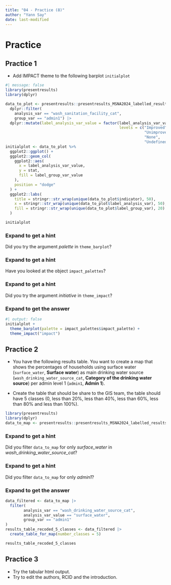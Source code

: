 ```yaml
---
title: "04 - Practice (8)"
author: "Yann Say"
date: last-modified
---
```

# Practice

## Practice 1

- Add IMPACT theme to the following barplot `initialplot`

```r
#| message: false
library(presentresults)
library(dplyr)

data_to_plot <- presentresults::presentresults_MSNA2024_labelled_results_table |>
  dplyr::filter(
    analysis_var == "wash_sanitation_facility_cat",
    group_var == "admin1") |> 
  dplyr::mutate(label_analysis_var_value = factor(label_analysis_var_value,
                                                  levels = c("Improved",
                                                             "Unimproved",
                                                             "None",
                                                             "Undefined")))
initialplot <- data_to_plot %>%
  ggplot2::ggplot() +
  ggplot2::geom_col(
    ggplot2::aes(
      x = label_analysis_var_value,
      y = stat,
      fill = label_group_var_value
    ),
    position = "dodge"
  ) +
  ggplot2::labs(
    title = stringr::str_wrap(unique(data_to_plot$indicator), 50),
    x = stringr::str_wrap(unique(data_to_plot$label_analysis_var), 50),
    fill = stringr::str_wrap(unique(data_to_plot$label_group_var), 20)
  )

initialplot
```

::: {.callout-note collapse="true" appearance="minimal"}
### Expand to get a hint

Did you try the argument *palette* in `theme_barplot`?
:::

::: {.callout-note collapse="true" appearance="minimal"}
### Expand to get a hint

Have you looked at the object `impact_palettes`?
:::

::: {.callout-note collapse="true" appearance="minimal"}
### Expand to get a hint

Did you try the argument *initiative* in `theme_impact`?
:::

::: {.callout-tip collapse="true" appearance="minimal"}
### Expand to get the answer

```r
#| output: false
initialplot + 
  theme_barplot(palette = impact_palettes$impact_palette) +
  theme_impact("impact")
```
:::

## Practice 2

- You have the following results table. You want to create a map that shows the percentages of households using surface water (`surface_water`, **Surface water**) as main drinking water source (`wash_drinking_water_source_cat`, **Category of the drinking water source**) per admin level 1 (`admin1`, **Admin 1**). 

- Create the table that should be share to the GIS team, the table should have 5 classes (0, less than 20%, less than 40%, less than 60%, less than 80% and less than 100%).

```r
library(presentresults)
library(dplyr)
data_to_map <- presentresults::presentresults_MSNA2024_labelled_results_table
```

::: {.callout-note collapse="true" appearance="minimal"}
### Expand to get a hint

Did you filter `data_to_map` for only *surface_water* in *wash_drinking_water_source_cat*?
:::

::: {.callout-note collapse="true" appearance="minimal"}
### Expand to get a hint

Did you filter `data_to_map` for only *admin1*?
:::

::: {.callout-tip collapse="true" appearance="minimal"}
### Expand to get the answer
```r
data_filtered <- data_to_map |> 
  filter(
        analysis_var == "wash_drinking_water_source_cat",
        analysis_var_value == "surface_water",
        group_var == "admin1"
)
results_table_recoded_5_classes <- data_filtered |> 
  create_table_for_map(number_classes = 5)

results_table_recoded_5_classes
```
:::

## Practice 3

- Try the tabular html output. 
- Try to edit the authors, RCID and the introduction.
